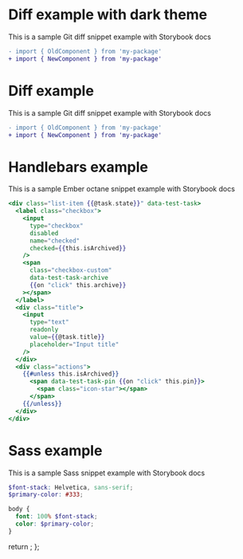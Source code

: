 
<Meta title="Testing Syntax Highlight" />

# Diff example with dark theme

This is a sample Git diff snippet example with Storybook docs

```diff dark
- import { OldComponent } from 'my-package'
+ import { NewComponent } from 'my-package'
```

# Diff example

This is a sample Git diff snippet example with Storybook docs

```diff
- import { OldComponent } from 'my-package'
+ import { NewComponent } from 'my-package'
```

# Handlebars example

This is a sample Ember octane snippet example with Storybook docs

```handlebars
<div class="list-item {{@task.state}}" data-test-task>
  <label class="checkbox">
    <input
      type="checkbox"
      disabled
      name="checked"
      checked={{this.isArchived}}
    />
    <span
      class="checkbox-custom"
      data-test-task-archive
      {{on "click" this.archive}}
    ></span>
  </label>
  <div class="title">
    <input
      type="text"
      readonly
      value={{@task.title}}
      placeholder="Input title"
    />
  </div>
  <div class="actions">
    {{#unless this.isArchived}}
      <span data-test-task-pin {{on "click" this.pin}}>
        <span class="icon-star"></span>
      </span>
    {{/unless}}
  </div>
</div>

```

# Sass example

This is a sample Sass snippet example with Storybook docs

```scss
$font-stack: Helvetica, sans-serif;
$primary-color: #333;

body {
  font: 100% $font-stack;
  color: $primary-color;
}
```

  return <SyntaxHighlighter style={dark} />;
};
